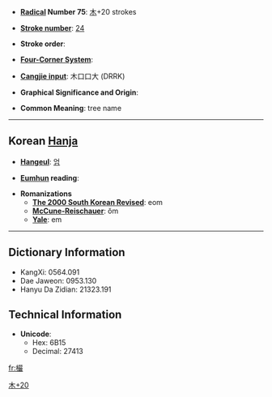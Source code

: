 * '''[[Wiktionary:Chinese radical index| Radical]] Number 75''': [[Wiktionary:Chinese radical index 木|木]]+20 strokes

* '''[[Wiktionary:Chinese total strokes index|Stroke number]]''': [[Wiktionary:Chinese total strokes index 24|24]]

* '''Stroke order''': 

* '''[[Wiktionary:Chinese four corner index|Four-Corner System]]''': 

* '''[[Wiktionary:Chinese Cangjie index|Cangjie input]]''': 木口口大 (DRRK)

* '''Graphical Significance and Origin''': 

* '''Common Meaning''': tree name

----

== Korean [[Hanja]] ==

* '''[[Hangeul]]''': [[엄]]

* '''[[Eumhun]] reading''': 

* '''Romanizations'''
** '''[[The 2000 South Korean Revised Romanization|The 2000 South Korean Revised]]''': eom
** '''[[McCune-Reischauer]]''': ŏm
** '''[[Yale]]''': em

----

== Dictionary Information ==

* KangXi: 0564.091
* Dae Jaweon: 0953.130
* Hanyu Da Zidian: 21323.191

== Technical Information ==

* '''Unicode''':
** Hex: 6B15
** Decimal: 27413

[[Category:Korean-only CJKV Characters|木+20]]

[[fr:欕]]